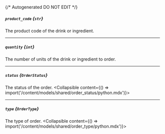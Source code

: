{/* Autogenerated DO NOT EDIT  */}

##### `product_code` *{`str`}*
The product code of the drink or ingredient.

---
##### `quantity` *{`int`}*
The number of units of the drink or ingredient to order.

---
##### `status` *{`OrderStatus`}*
The status of the order.
<Collapsible content={() => import('/content/models/shared/order_status/python.mdx')}>
</Collapsible>

---
##### `type` *{`OrderType`}*
The type of order.
<Collapsible content={() => import('/content/models/shared/order_type/python.mdx')}>
</Collapsible>


